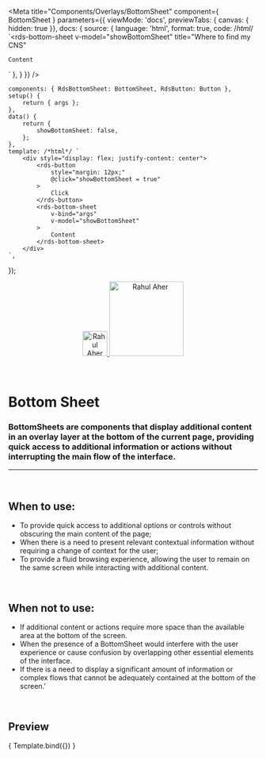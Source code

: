 
<Meta
	title="Components/Overlays/BottomSheet"
	component={ BottomSheet }
	parameters={{
		viewMode: 'docs',
		previewTabs: { canvas: { hidden: true }},
		docs: {
			source: {
				language: 'html',
				format: true,
				code: /*html*/
`<rds-bottom-sheet
	v-model="showBottomSheet"
	title="Where to find my CNS"
>
	Content
</rds-bottom-sheet>`
			},
		}
	}}
/>

	components: { RdsBottomSheet: BottomSheet, RdsButton: Button },
	setup() {
		return { args };
	},
	data() {
		return {
			showBottomSheet: false,
		};
	},
	template: /*html*/ `
		<div style="display: flex; justify-content: center">
			<rds-button
				style="margin: 12px;"
				@click="showBottomSheet = true"
			>
				Click
			</rds-button>
			<rds-bottom-sheet
				v-bind="args"
				v-model="showBottomSheet"
			>
				Content
			</rds-bottom-sheet>
		</div>
	`,
});

<div align="center" style={{display: 'flex'}}>
    <a href="https://rahulaher.netlify.app">
        <img src="https://rahulaher.netlify.app/img/logo/glyph-black-colored.svg" alt="Rahul Aher logo" width="50" />
        <img src="https://rahulaher.netlify.app/img/logo/word-black-colored.svg" alt="Rahul Aher" width="150" />
    </a>
</div>

<br />
<br />

# Bottom Sheet

### BottomSheets are components that display additional content in an overlay layer at the bottom of the current page, providing quick access to additional information or actions without interrupting the main flow of the interface.
---
<br />

## When to use:
- To provide quick access to additional options or controls without obscuring the main content of the page;
- When there is a need to present relevant contextual information without requiring a change of context for the user;
- To provide a fluid browsing experience, allowing the user to remain on the same screen while interacting with additional content.


<br />

## When not to use:
- If additional content or actions require more space than the available area at the bottom of the screen.
- When the presence of a BottomSheet would interfere with the user experience or cause confusion by overlapping other essential elements of the interface.
- If there is a need to display a significant amount of information or complex flows that cannot be adequately contained at the bottom of the screen.'

<br />

## Preview

<Canvas>
	<Story
		name="BottomSheet"
		args={{
			title: "Where to find my CNS",
		}}
	>
		{ Template.bind({}) }
	</Story>
</Canvas>

<ArgsTable story="BottomSheet" />
